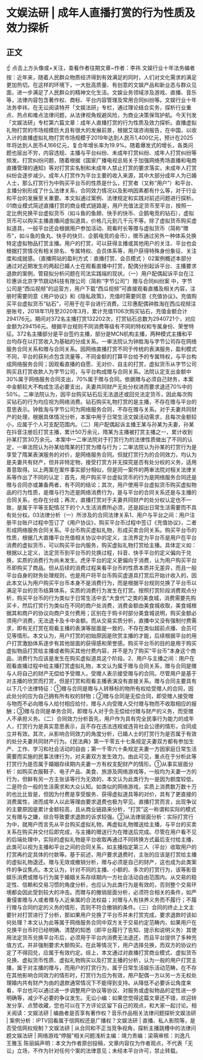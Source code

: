 # 文娱法研 | 成年人直播打赏的行为性质及效力探析
## 正文
☝ 点击上方头像或+关注，查看作者往期文章~作者：李祎 文娱行业十年法务编者按：近年来，随着人民群众物质经济得到有效满足的同时，人们对文化需求的满足更加热切。在这样的环境下，一大批高质量、有创意的文娱产品和新业态与群众见面，进一步满足了人民群众的精神文化生活。文娱业务领域涉及游戏、直播、音乐等，法律内容包含著作权、商标、平台内容管理及常用合同纠纷等。文娱行业十年法务李祎，在无讼阅读特开「文娱法研」专栏，通过理论结合实务，探析行业重点、热点和难点法律问题，从法律视角规避风险，为商业决策保驾护航。今天刊发「文娱法研」专栏第六篇文章：成年人直播打赏的行为性质及效力探析。直播虚拟礼物打赏的市场规模巨大且有很大的发展前景，根据艾瑞咨询报告，在中国，以收入计的直播虚拟礼物打赏市场规模于2019年达到人民币1,400亿元，预计在2025年将达到人民币4,166亿元，复合年增长率为19.9%。随着爆发式的增长，各类问题也层出不穷，内容违规、主播与平台纠纷、未成年打赏纠纷、成年人打赏纠纷等频发。打赏纠纷问题，随着根据《国家广播电视总局关于加强网络秀场直播和电商直播管理的通知》等对打赏实名制和未成年人禁止打赏的要求落实，未成年人打赏纠纷会逐步减少。成年人打赏作为平台主要的收入来源，其中大部分成年人为已婚人士，那么打赏行为中购买平台币的性质是什么，打赏者（又称“用户”）和平台、主播分别形成了什么法律关系，合同效力情况以及影响因素都有什么等，对于行业和平台的发展至关重要。本文拟通过案例、法律规定和实践对前述问题进行探析。01商业模式简述直播打赏的商业模式链路是，用户充值法定货币至平台，按照一定比例兑换平台虚拟货币（如斗鱼的鱼翅、快手的快币、企鹅电竞的钻石），虚拟货币可以购买主播直播间虚拟道具，价格几元到几千元不等。除了虚拟货币购买虚拟道具，一般平台还会根据用户参加活动、观看时长等赠与虚拟货币（简称“赠币”，如斗鱼的鱼丸、快手的快贝、企鹅电竞的金币），赠币通过另外一种体系兑换特定虚拟物品打赏主播。用户的打赏，可以获得主播或其他用户的关注、平台也会根据打赏情况有相关排名、专属特权、会员体系等，用户获得特殊身份象征、关注度和成就感。（直播网站的盈利方式：直播打赏、会员模式 ）02案例概述本部分通过对近期发生的两起已婚人士在观看直播中打赏，配偶分别起诉平台、主播要求退款的案例，管窥拟分析问题在司法实践端的现状。（一）用户配偶起诉平台在江珍惠诉北京字节跳动科技有限公司（简称“字节公司”）赠与合同纠纷案 中，字节公司是“西瓜视频”的运营方，用户下载“西瓜视频”可直接观看直播及相关内容，注册时需要同意《用户协议》和《隐私政策》，充值时需要同意《充值协议》。充值购买平台虚拟货币“钻石”，可用于在平台进行消费。江珍惠配偶钟胜淘在西瓜视频注册账号，2018年11月至2020年3月，累计充值1106次购买钻石，充值金额合计294176元。期间对372名主播打赏132202次，打赏钻石总数为2940721个，对应金额为294156元。根据平台规则不同消费等级有不同的特权和专属身份、荣誉特征。372名主播部分是平台签约主播，部分是MCN机构主播，两种模式主播和平台均存在以打赏收入为基础的分成关系。一审法院认为钟胜淘与字节公司存在网络服务合同关系和赠与合同关系。因网络直播打赏不同于传统的表演服务，盈利模式不同，平台的获利点包含流量等，不同金额的打算平台给予的专属特权，与平台构成网络服务合同；因观看直播的自愿、无对价、自主的打赏，虚拟货币从字节公司购买且打赏收款人为字节公司，与平台构成赠与合同关系。法院认定支出金额中30%属于网络服务合同支出，70%属于赠与合同。依据赠与必须自己财务，本案中金额较大不构成生活必要支出，夫妻共同财产无处分权进而要求退还70%中的50%。二审法院认为，因平台购买钻石后无法退还或回兑法定货币，因此每次购买钻石的行为均应视为网络消费。钻石购买礼物打赏的是主播，不存在赠与平台的意思表示。钟胜淘与字节公司为网络服务合同，不存在赠与关系。对于夫妻共同财产的处理，根据具体情况分析，本案中用于日常生活文娱活动需求，且每次金额较小，应属于个人可支配范围内。（二）用户配偶起诉主播王某与孙某为夫妻，孙某在抖音注册后打赏主播，累计50万余元，隋某为主播被打赏主播之一，累计收到孙某打赏30万余元。本案中一二审法院对于打赏行为的法律性质做出了不同的认定，一审法院认为孙某给隋某的打赏为赠与行为；二审法院认为孙某的打赏行为是享受了隋某表演服务的对价，是网络服务合同。但就打赏行为的合同效力，均认为是夫妻共有财产，但并非特定物，接受打赏方并无探究是否有处分权的义务，适用善意取得。以上两案在案件事实部分相似，但是同一案件的两审法院对相关法律关系等作出了不同的认定：首先，用户购买平台虚拟货币的行为是网络服务合同还是赠与合同亦或兼备两者，有不同的结论；其次，用户使用平台虚拟货币购买虚拟物品的行为性质，是赠与行为还是网络消费行为，是与平台的合同关系还是与主播的合同关系，也存在分歧；再次，直播打赏对于夫妻共同财产的处分权认定也不一致，是属于平等支配情况下的个人生活消费所必须，还是超出日常生活需要而不具有处分权。03法律分析（一）所涉及的合同法律关系1、用户与平台之间：用户注册平台账户过程中签订了《用户协议》，购买平台币过程中签订《充值协议》，二者形成网络服务合同关系。平台币购买虚拟礼物，形成买卖合同关系。购买平台币的性质，根据几大直播平台充值相关协议中的定义，主流界定为平台币是用户在平台消费的虚拟货币，可以购买平台内服务，购买虚拟礼物打赏给主播。具体定义如：根据以上定义，法定货币到平台币的兑换过程，抖音、快手平台的定义偏向于兑换，实质的消费行为尚未发生。虎牙平台的定义更偏向于消费，认为用户购买平台币即购买了商品。但从后续的消费过程来看平台币的性质本质并无差异，而且一般平台自身的财务处理规则，也是用户将平台币购买虚道具打赏后开始计收入的，因此本文认为用户购买平台币本身不是消费行为，而是根据平台规则兑换了平台币以满足平台的货币结算体系，实质的消费行为发生在打赏。按照打赏阶段消费观点分析，购买平台币的行为类似于日常生活中去“大食代”之类的美食城，消费需要先购买卡，然后打赏行为类似在不同的商户处消费，消费金额由美食城收取，美食城根据其和商户的协议向商户支付费用；区别在于购卡时部分美食城说明，购买金额必须用户消费，无法退卡及卡中金额。而从交易实质分析，直播中又没有强制付费需求，即有无打赏在观看主播的表演等层面是一致的，不存在类似超前点播、会员可见等情形。本文认为，用户打赏的初始原因是欣赏主播的才能，后续根据平台的用户打赏激励体系逐步有其他层面的获得感和荣誉感。购买平台币的目的是用于购买虚拟物品打赏给主播或者购买其他付费内容，并不是为了购买“平台币”本身这个商品，消费行为应该是发生在购买虚拟道具这个阶段。2、用户与主播之间：用户在观看直播过程中给主播打赏虚拟礼物，本文认为属于赠与合同关系，赠与合同是赠与人将自己的财产无偿给予受赠人，受赠人表示接受赠与的合同。尽管用户是基于对主播的欣赏而打赏，但是打赏和观看主播表演没有直接关系。赠与合同主要具有以下几个法律特征：①赠与合同是赠与人转移标的物所有权给受赠人的合同，因此处分的应为自己拥有所有权的财物；②赠与合同是无偿合同，即受赠人接受赠与物而不必向赠与人给付相应给付，赠与人向受赠人交付赠与物而不收取相应的报酬；③赠与合同是单务合同，即赠与人对于负无偿给付赠与财产的义务，而受赠人不承担义务。（二）合同效力分析首先，用户作为具有完全民事行为能力的成年人，打赏行为是真实意思表示，且不存在违法违规或违背社会公德的情形，合同成立并有效。其次，从影响合同效力的角度分析，已婚人士的打赏行为是否属于有效的处分夫妻共同财产行为。《民法典》第一千零五十七条规定夫妻双方都有参加生产、工作、学习和社会活动的自由；第一千零六十条规定夫妻一方因家庭日常生活需要而实施的民事法律行为，对夫妻双方发生效力。由此可见，重点在于分析此等打赏行为是否属于婚姻存续期内夫妻一方有权支配财产的情形。①从事实层面分析：如购买衣服鞋子、电子产品、美食、旅游及网络游戏等，一般均为夫妻一方的行为，但鲜有另一方主张该等行为无效的，本文认为此类行为一是因为额度较低，二是符合一般的生活需求和大众认知。如类似的网络游戏，实质上消费数万数十万的也比比皆是，但因为付费是享受服务、获得虚拟道具等的对价，具有了更直接的消费属性，进而成年人以此等理由要求退费也极为罕见。直播打赏而言，出现争议的主要原因是累计金额较高，且从商业链路来分析，“打赏”这一称谓和实际的模式又有赠与之嫌，综合导致要求退款的诉求较强。②从法律层面分析：实际打赏行为中，就用户而言先从平台购买虚拟礼物，再虚拟礼物赠送给主播，与平台的买卖关系在购买并交付后即完成，与主播的赠送行为在赠送后完成。尽管在用户看不见的后端处理中，实际的虚拟礼物是平台收取再通过不同转换方式最后支付给主播，此类可以视为主播和平台之间的合同关系，如主播指定第三人（平台）收取用户的打赏再约定具体的付款等。基于前述，用户要求退费时，主张的应该是打赏给主播的虚拟礼物退还。赠与无效或撤销分析，赠与必须是自己的财产，这也成为此类案件的争议焦点。本文认为，针对不同的主播、小额的、多次的打赏行为，该等影音娱乐消费或赠与行为属于婚姻关系存续期内一方社会活动自由范围内。从交易的稳定性、信赖和交易习惯的角度分析，也应认为此类行为是有效的，否则整个交易环境都会因此受到较大的冲击。而赠与的撤销层面分析，必须符合相关的条件，如严重侵害赠与人或者赠与人近亲属的合法权益；对赠与人有扶养义务而不履行；不履行赠与合同约定的义务的情形，否则不符合撤销的条件。（三）合同的终止上文主要针对打赏进行了分析，那如果用户兑换了平台币并未打赏完成，要求退款时该如何处理？本文认为此等属于网络服务合同中双方关于交易约定范畴内，如果用户在兑换平台币时已经明确、清楚的知悉（即平台履行了告知、提示和说明义务）其使用法定货币兑换平台币后，必须用于平台内消费无法退还，而且平台提供了多种充值方式，并非强制要求大额购买。在此等情况下，用户选择兑换，而双方的协议约定了不得回兑，应属于有效约定。综上，本文通过对直播打赏商业模式、虚拟货币兑换、虚拟货币性质、虚拟礼物购买以及打赏主播的分析，认为一般的用户打赏主播，属于对主播的赠与，而用户的打赏行为，属于日常生活娱乐活动范畴，在不存在其他影响合同效力的情形时，打赏行为应为有效，用户配偶一方以另一方无权处理婚内共有财产为由的退款通常情况下不能得到支持。从降低不必要诉讼角度来看，平台也可以通过进一步调整用户协议等协议、对服务或虚拟物品的定性进一步明确等，减少不必要的争议发生。无讼小编：如果您觉得这篇文章还不错，欢迎转发分享、点赞收藏，您也可以在下方评论区留下自己的观点，和大家一起讨论。相关阅读：文娱法研 | 编曲者是否享有著作权？音乐作品相关法律问题探析文娱法研 | 案例分析：IPTV回看属于信网权还是广播权？文娱法研 | 直播、私人影院等，是否受信网权规制？文娱法研 | 从合同和不正当竞争视角，探析主播跳槽中的法律问题文娱法研 | 网络游戏“停服”相关问题浅析主编：靖力责编：梁萌审核：刘逸凡 王雅玉 陈丽娟声明：本文为作者原创投稿，文章内容仅为作者观点，不代表「无讼」立场，不作为针对任何个案的法律意见；未经本平台许可，禁止转载。